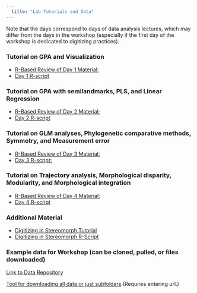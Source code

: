 ```yaml
---
  title: "Lab Tutorials and Data"
---
```


Note that the days correspond to days of data analysis lectures, which may differ from the days in the workshop (especially if the first day of the workshop is dedicated to digitizing practices).

### Tutorial on GPA and Visualization

- [R-Based Review of Day 1 Material: ](https://geomorphR.github.io/GMcourse/Labs/01-Day1Material.html)
- [Day 1 R-script](https://geomorphR.github.io/GMcourse/Labs/01-Day01-RCode.R)

### Tutorial on GPA with semilandmarks, PLS, and Linear Regression

- [R-Based Review of Day 2 Material:](https://geomorphR.github.io/GMcourse/Labs/02-Day2Material.html)
- [Day 2 R-script](https://geomorphR.github.io/GMcourse/Labs/02-Day02-RCode.R)

### Tutorial on GLM analyses, Phylogenetic comparative methods, Symmetry, and Measurement error

- [R-Based Review of Day 3 Material:](https://geomorphR.github.io/GMcourse/Labs/03-Day3Material.html)
- [Day 3 R-script:](https://geomorphR.github.io/GMcourse/Labs/03-Day03-RCode.R)

### Tutorial on Trajectory analysis, Morphological disparity, Modularity, and Morphological integration

- [R-Based Review of Day 4 Material:](https://geomorphR.github.io/GMcourse/Labs/04-Day4Material.html)
- [Day 4 R-script](https://geomorphR.github.io/GMcourse/Labs/04-Day04-RCode.R)

### Additional Material
- [Digitizing in Stereomorph Tutorial](https://geomorphR.github.io/GMcourse/Labs/00-Stereomorph-Tutorial.html)
- [Digitizing in Stereomorph R-Script](https://geomorphR.github.io/GMcourse/Labs/00-Stereomorph-RCode.R)

### Example data for Workshop (can be cloned, pulled, or files downloaded)
[Link to Data Repository](https://github.com/geomorphR/geomorphR.github.io/tree/main/GMcourse/Labs/Data)

[Tool for downloading all data or just subfolders](https://download-directory.github.io/)  (Requires entering url.)
